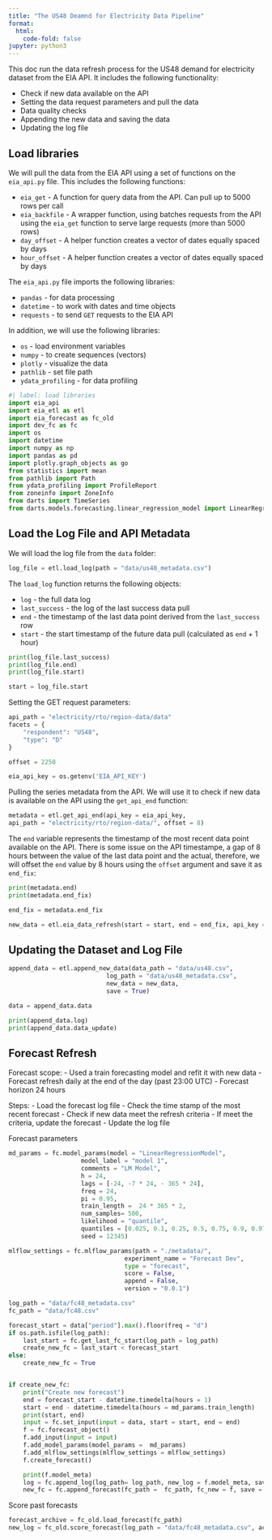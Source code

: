 ```yaml
---
title: "The US48 Deamnd for Electricity Data Pipeline"
format:
  html:
    code-fold: false
jupyter: python3 
---
```


This doc run the data refresh process for the US48 demand for electricity dataset from the EIA API. It includes the following functionality:

- Check if new data available on the API
- Setting the data request parameters and pull the data
- Data quality checks 
- Appending the new data and saving the data
- Updating the log file 

## Load libraries

We will pull the data from the EIA API using a set of functions on the `eia_api.py` file. This includes the following functions:

- `eia_get` - A function for query data from the API. Can pull up to 5000 rows per call
- `eia_backfile` - A wrapper function, using batches requests from the API using the `eia_get` function to serve large requests (more than 5000 rows)
- `day_offset` - A helper function creates a vector of dates equally spaced by days
- `hour_offset` - A helper function creates a vector of dates equally spaced by days

The `eia_api.py` file imports the following libraries:

- `pandas` - for data processing
- `datetime` - to work with dates and time objects
- `requests` - to send `GET` requests to the EIA API


In addition, we will use the following libraries:

- `os` - load environment variables
- `numpy` - to create sequences (vectors)
- `plotly` - visualize the data
- `pathlib` - set file path
- `ydata_profiling` - for data profiling


```python
#| label: load libraries
import eia_api
import eia_etl as etl
import eia_forecast as fc_old
import dev_fc as fc
import os
import datetime
import numpy as np
import pandas as pd
import plotly.graph_objects as go
from statistics import mean
from pathlib import Path
from ydata_profiling import ProfileReport
from zoneinfo import ZoneInfo
from darts import TimeSeries
from darts.models.forecasting.linear_regression_model import LinearRegressionModel
```


## Load the Log File and API Metadata

We will load the log file from the `data` folder:

```python
log_file = etl.load_log(path = "data/us48_metadata.csv")
```


The `load_log` function returns the following objects:

- `log` - the full data log
- `last_success` - the log of the last success data pull
- `end` - the timestamp of the last data point derived from the `last_success` row 
- `start` - the start timestamp of the future data pull (calculated as `end` + 1 hour)

```python
print(log_file.last_success)
print(log_file.end)
print(log_file.start)

start = log_file.start
```


Setting the GET request parameters:

```python
api_path = "electricity/rto/region-data/data"
facets = {
    "respondent": "US48",
    "type": "D"
}

offset = 2250

eia_api_key = os.getenv('EIA_API_KEY')
```

Pulling the series metadata from the API. We will use it to check if new data is available on the API using the `get_api_end` function:

```python
metadata = etl.get_api_end(api_key = eia_api_key, 
api_path = "electricity/rto/region-data/", offset = 8)
```

The `end` variable represents the timestamp of the most recent data point available on the API. There is some issue on the API timestampe, a gap of 8 hours between the value of the last data point and the actual, therefore, we will offset the `end` value by 8 hours using the `offset` argument and save it as `end_fix`:

```python
print(metadata.end)
print(metadata.end_fix)

end_fix = metadata.end_fix
```


``` python
new_data = etl.eia_data_refresh(start = start, end = end_fix, api_key = eia_api_key, api_path = api_path, facets = facets, offset = 24 * 7) 

```

## Updating the Dataset and Log File

```python
append_data = etl.append_new_data(data_path = "data/us48.csv",
                           log_path = "data/us48_metadata.csv",
                           new_data = new_data,
                           save = True)

data = append_data.data
```


```python
print(append_data.log)
print(append_data.data_update)
```


## Forecast Refresh

Forecast scope:
- Used a train forecasting model and refit it with new data
- Forecast refresh daily at the end of the day (past 23:00 UTC)
- Forecast horizon 24 hours

Steps:
- Load the forecast log file
- Check the time stamp of the most recent forecast
- Check if new data meet the refresh criteria
- If meet the criteria, update the forecast
- Update the log file



Forecast parameters

```python
md_params = fc.model_params(model = "LinearRegressionModel",
                    model_label = "model 1",
                    comments = "LM Model",
                    h = 24,
                    lags = [-24, -7 * 24, - 365 * 24],
                    freq = 24,
                    pi = 0.95,
                    train_length =  24 * 365 * 2,
                    num_samples= 500,
                    likelihood = "quantile",
                    quantiles = [0.025, 0.1, 0.25, 0.5, 0.75, 0.9, 0.975],
                    seed = 12345)  

mlflow_settings = fc.mlflow_params(path = "./metadata/",
                                experiment_name = "Forecast Dev",
                                type = "forecast",
                                score = False,
                                append = False,
                                version = "0.0.1")
```                                



```python
log_path = "data/fc48_metadata.csv"
fc_path = "data/fc48.csv"

forecast_start = data["period"].max().floor(freq = "d")
if os.path.isfile(log_path):
    last_start = fc.get_last_fc_start(log_path = log_path)
    create_new_fc = last_start < forecast_start
else:
    create_new_fc = True


if create_new_fc:
    print("Create new forecast")
    end = forecast_start - datetime.timedelta(hours = 1)
    start = end - datetime.timedelta(hours = md_params.train_length)
    print(start, end)
    input = fc.set_input(input = data, start = start, end = end)
    f = fc.forecast_object()
    f.add_input(input = input) 
    f.add_model_params(model_params =  md_params)    
    f.add_mlflow_settings(mlflow_settings = mlflow_settings)
    f.create_forecast()

    print(f.model_meta)
    log = fc.append_log(log_path= log_path, new_log = f.model_meta, save = True, init = True)
    new_fc = fc.append_forecast(fc_path =  fc_path, fc_new = f, save = True, init = True)
```



Score past forecasts

```python
forecast_archive = fc_old.load_forecast(fc_path)
new_log = fc_old.score_forecast(log_path = "data/fc48_metadata.csv", actual = data, forecast = forecast_archive, save = True)
```
